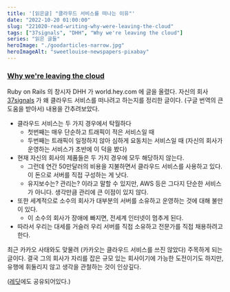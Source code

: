 ```yaml
---
title: '[읽은글] "클라우드 서비스를 떠나는 이유"'
date: "2022-10-20 01:00:00"
slug: "221020-read-writing-why-were-leaving-the-cloud"
tags: ["37signals", "DHH", "Why we're leaving the cloud"]
series: "읽은 글들"
heroImage: "./goodarticles-narrow.jpg"
heroImageAlt: "sweetlouise-newspapers-pixabay"
---
```


### [Why we're leaving the cloud](https://world.hey.com/dhh/why-we-re-leaving-the-cloud-654b47e0)

Ruby on Rails 의 창시자 DHH 가 world.hey.com 에 글을 올렸다. 자신의 회사 [37signals](https://world.hey.com/dhh/why-we-re-leaving-the-cloud-654b47e0) 가 왜 클라우드 서비스를 떠나려고 하는지를 정리한 글이다. (구글 번역의 큰 도움을 받아서) 내용을 간추려보았다.

- 클라우드 서비스는 두 가지 경우에서 탁월하다
  - 첫번째는 매우 단순하고 트래픽이 적은 서비스일 때
  - 두번째는 트래픽이 일정하지 않아 심하게 요동치는 서비스일 때 (자신의 회사가 운영하는 서비스가 초반에 이 덕을 봤다)
- 현재 자신의 회사의 제품들은 두 가지 경우에 모두 해당하지 않는다.
  - 그런데 연간 50만달러의 비용을 지불하면서 클라우드 서비스를 사용하고 있다. 이 돈으로 서버를 직접 구성하는 게 낫다.
  - 유지보수는? 관리는? 이라고 말할 수 있지만, AWS 등은 그다지 단순한 서비스가 아니다. 생각만큼 관리에 큰 이점이 있지 않다.
- 또한 세계적으로 소수의 회사가 대부분의 서버를 소유하고 운영하는 것에 대해 불만이 있다.
  - 이 소수의 회사가 장애에 빠지면, 전세계 인터넷이 멈추게 된다.
- 따라서 우리는 대세를 거슬러 우리 서버를 직접 소유하고 전문가를 직접 채용하려고 한다.

최근 카카오 사태와도 맞물려 (카카오는 클라우드 서비스를 쓰진 않았다) 주목하게 되는 글이다. 결국 그의 회사가 자리를 잡은 규모 있는 회사이기에 가능한 도전이기도 하지만, 유행에 휘둘리지 않고 생각을 관철하는 것이 인상깊다.

([레딧](https://www.reddit.com/r/programming/comments/y7zz2u/dhh_why_we_are_leaving_the_cloud/)에도 공유되어있다.)
